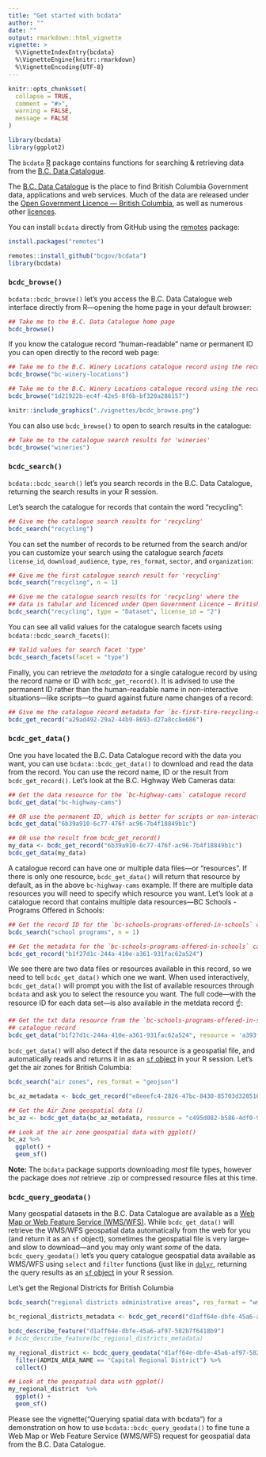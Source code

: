 ```yaml
---
title: "Get started with bcdata"
author: "" 
date: ""
output: rmarkdown::html_vignette
vignette: >
  %\VignetteIndexEntry{bcdata}
  %\VignetteEngine{knitr::rmarkdown}
  %\VignetteEncoding{UTF-8}
---
```




```r
knitr::opts_chunk$set(
  collapse = TRUE,
  comment = "#>",
  warning = FALSE,
  message = FALSE
)

library(bcdata)
library(ggplot2)
```

The `bcdata` [R](https://www.r-project.org/) package contains functions for searching & retrieving data from the [B.C. Data Catalogue]( https://catalogue.data.gov.bc.ca).

The [B.C. Data Catalogue](https://www2.gov.bc.ca/gov/content?id=79B5224167334667A44C9E8B5143D0C5) is the place to find British Columbia Government data, applications and web services. Much of the data are released under the [Open Government Licence --- British Columbia](https://www2.gov.bc.ca/gov/content/data/open-data/open-government-licence-bc), as well as numerous other [licences](https://catalogue.data.gov.bc.ca/dataset?download_audience=Public).

  
  
You can install `bcdata` directly from GitHub using the [remotes](https://cran.r-project.org/package=remotes) package:

```r
install.packages("remotes")

remotes::install_github("bcgov/bcdata")
library(bcdata)
```

### `bcdc_browse()`

`bcdata::bcdc_browse()` let's you access the B.C. Data Catalogue web interface directly from R---opening the home page in your default browser:

```r
## Take me to the B.C. Data Catalogue home page
bcdc_browse()
```

If you know the catalogue record "human-readable" name or permanent ID you can open directly to the record web page:

```r
## Take me to the B.C. Winery Locations catalogue record using the record name
bcdc_browse("bc-winery-locations") 

## Take me to the B.C. Winery Locations catalogue record using the record ID
bcdc_browse("1d21922b-ec4f-42e5-8f6b-bf320a286157")
```

```r
knitr::include_graphics("./vignettes/bcdc_browse.png")
```

You can also use `bcdc_browse()` to open to search results in the catalogue:

```r
## Take me to the catalogue search results for 'wineries'
bcdc_browse("wineries")
```

### `bcdc_search()`

`bcdata::bcdc_search()` let's you search records in the B.C. Data Catalogue, returning the search results in your R session. 

Let's search the catalogue for records that contain the word "recycling":

```r
## Give me the catalogue search results for 'recycling'
bcdc_search("recycling")
```

You can set the number of records to be returned from the search and/or you can customize your search using the catalogue search _facets_ `license_id`, `download_audience`, `type`, `res_format`, `sector`, and `organization`:

```r
## Give me the first catalogue search result for 'recycling'
bcdc_search("recycling", n = 1)

## Give me the catalogue search results for 'recycling' where the 
## data is tabular and licenced under Open Government Licence – British Columbia
bcdc_search("recycling", type = "Dataset", license_id = "2")
```

You can see all valid values for the catalogue search facets using `bcdata::bcdc_search_facets()`:

```r
## Valid values for search facet 'type'
bcdc_search_facets(facet = "type")
```

Finally, you can retrieve the _metadata_ for a single catalogue record by using the record name or ID with `bcdc_get_record()`. It is advised to use the permanent ID rather than the human-readable name in non-interactive situations---like scripts---to guard against future name changes of a record:

```r
## Give me the catalogue record metadata for `bc-first-tire-recycling-data-1991-2006`
bcdc_get_record("a29ad492-29a2-44b9-8693-d27a8cc8e686")
```


### `bcdc_get_data()`

One you have located the B.C. Data Catalogue record with the data you want, you can use `bcdata::bcdc_get_data()` to download and read the data from the record.  You can use the record name, ID or the result from `bcdc_get_record()`. Let's look at the B.C. Highway Web Cameras data:

```r
## Get the data resource for the `bc-highway-cams` catalogue record
bcdc_get_data("bc-highway-cams") 

## OR use the permanent ID, which is better for scripts or non-interactive use 
bcdc_get_data("6b39a910-6c77-476f-ac96-7b4f18849b1c")

## OR use the result from bcdc_get_record()
my_data <- bcdc_get_record("6b39a910-6c77-476f-ac96-7b4f18849b1c")
bcdc_get_data(my_data)
```

A catalogue record can have one or multiple data files---or "resources". If there is only one resource, `bcdc_get_data()` will return that resource by default, as in the above `bc-highway-cams` example. If there are multiple data resources you will need to specify which resource you want. Let's look at a catalogue record that contains multiple data resources---BC Schools - Programs Offered in Schools:

```r
## Get the record ID for the `bc-schools-programs-offered-in-schools` catalogue record
bcdc_search("school programs", n = 1)

## Get the metadata for the `bc-schools-programs-offered-in-schools` catalogue record
bcdc_get_record("b1f27d1c-244a-410e-a361-931fac62a524")
```

We see there are two data files or resources available in this record, so we need to tell `bcdc_get_data()` which one we want. When used interactively, `bcdc_get_data()` will prompt you with the list of available resources through `bcdata` and ask you to select the resource you want. The full code---with the resource ID for each data set---is also available _in_ the metdata record ☝️:

```r
## Get the txt data resource from the `bc-schools-programs-offered-in-schools`
## catalogue record
bcdc_get_data("b1f27d1c-244a-410e-a361-931fac62a524", resource = 'a393f8cf-51ec-42c6-8449-4cea4c75385c')
```

`bcdc_get_data()` will also detect if the data resource is a geospatial file, and automatically reads and returns it in as an [`sf` object](https://r-spatial.github.io/sf/) in your R session. Let's get the air zones for British Columbia:

```r
bcdc_search("air zones", res_format = "geojson")

bc_az_metadata <- bcdc_get_record("e8eeefc4-2826-47bc-8430-85703d328516")

## Get the Air Zone geospatial data ()
bc_az <- bcdc_get_data(bc_az_metadata, resource = "c495d082-b586-4df0-9e06-bd6b66a8acd9")

## Look at the air zone geospatial data with ggplot()
bc_az %>% 
  ggplot() +
  geom_sf()
```

**Note:** The `bcdata` package supports downloading _most_ file types, however the package does _not_ retrieve .zip or compressed resource files at this time.


### `bcdc_query_geodata()`

Many geospatial datasets in the B.C. Data Catalogue are available as a [Web Map or Web Feature Service (WMS/WFS)](https://www2.gov.bc.ca/gov/content?id=95D78D544B244F34B89223EF069DF74E). While `bcdc_get_data()` will retrieve the WMS/WFS geospatial data automatically from the web for you (and return it as an `sf` object), sometimes the geospatial file is very large--and slow to download---and you may only want _some_ of the data. `bcdc_query_geodata()` let's you query catalogue geospatial data available as WMS/WFS using `select` and `filter` functions (just like in [`dplyr`](https://dplyr.tidyverse.org/), returning the query results as an [`sf` object](https://r-spatial.github.io/sf/) in your R session.

Let's get the Regional Districts for British Columbia

```r
bcdc_search("regional districts administrative areas", res_format = "wms", n = 1)

bc_regional_districts_metadata <- bcdc_get_record("d1aff64e-dbfe-45a6-af97-582b7f6418b9")

bcdc_describe_feature("d1aff64e-dbfe-45a6-af97-582b7f6418b9")
# bcdc_describe_feature(bc_regional_districts_metadata)

my_regional_district <- bcdc_query_geodata("d1aff64e-dbfe-45a6-af97-582b7f6418b9") %>% 
  filter(ADMIN_AREA_NAME == "Capital Regional District") %>% 
  collect()

## Look at the geospatial data with ggplot()
my_regional_district  %>% 
  ggplot() +
  geom_sf()

```

Please see the vignette("Querying spatial data with bcdata") for a demonstration on how to use `bcdata::bcdc_query_geodata()` to fine tune a Web Map or Web Feature Service (WMS/WFS) request for geospatial data from the B.C. Data Catalogue.




